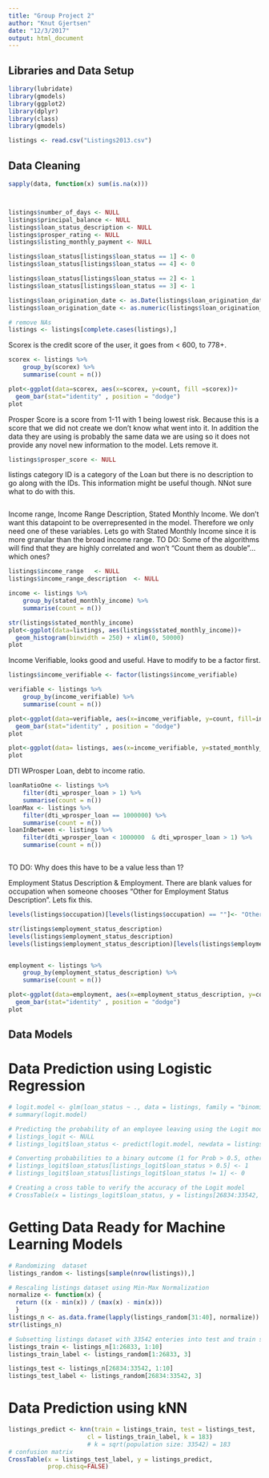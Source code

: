 ```yaml
---
title: "Group Project 2"
author: "Knut Gjertsen"
date: "12/3/2017"
output: html_document
---
```



## Libraries and Data Setup 
```r
library(lubridate)
library(gmodels)
library(ggplot2)
library(dplyr)
library(class)
library(gmodels)

listings <- read.csv("Listings2013.csv")
```

## Data Cleaning
```r

sapply(data, function(x) sum(is.na(x)))



listings$number_of_days <- NULL
listings$principal_balance <- NULL
listings$loan_status_description <- NULL
listings$prosper_rating <- NULL
listings$listing_monthly_payment <- NULL

listings$loan_status[listings$loan_status == 1] <- 0
listings$loan_status[listings$loan_status == 4] <- 0

listings$loan_status[listings$loan_status == 2] <- 1
listings$loan_status[listings$loan_status == 3] <- 1

listings$loan_origination_date <- as.Date(listings$loan_origination_date, "%d/%m/%Y")
listings$loan_origination_date <- as.numeric(listings$loan_origination_date)

# remove NAs
listings <- listings[complete.cases(listings),]


```
Scorex is the credit score of the user, it goes from < 600, to 778+. 
```r

scorex <- listings %>%
    group_by(scorex) %>%
    summarise(count = n())

plot<-ggplot(data=scorex, aes(x=scorex, y=count, fill =scorex))+
  geom_bar(stat="identity" , position = "dodge")
plot
```
 
Prosper Score is a score from 1-11 with 1 being lowest risk. Because this is a score that we did not create we don't know what went into it. In addition the data they are using is probably the same data we are using so it does not provide any novel new information to the model. Lets remove it.
```r
listings$prosper_score <- NULL
```

listings category ID is a category of the Loan but there is no description to go along with the IDs. This information might be useful though. NNot sure what to do with this.
```r

```

Income range, Income Range Description, Stated Monthly Income. We don't want this datapoint to be overrepresented in the model. Therefore we only need one of these variables. Lets go with Stated Monthly Income since it is more granular than the broad income range. 
TO DO: Some of the algorithms will find that they are highly correlated and won't "Count them as double"... which ones?
```r
listings$income_range   <- NULL
listings$income_range_description  <- NULL

income <- listings %>%
    group_by(stated_monthly_income) %>%
    summarise(count = n())

str(listings$stated_monthly_income)
plot<-ggplot(data=listings, aes(listings$stated_monthly_income))+
  geom_histogram(binwidth = 250) + xlim(0, 50000)
plot
```

Income Verifiable, looks good and useful. Have to modify to be a factor first. 
```r

listings$income_verifiable <- factor(listings$income_verifiable)

verifiable <- listings %>%
    group_by(income_verifiable) %>%
    summarise(count = n())

plot<-ggplot(data=verifiable, aes(x=income_verifiable, y=count, fill=income_verifiable))+
  geom_bar(stat="identity" , position = "dodge")
plot

plot<-ggplot(data= listings, aes(x=income_verifiable, y=stated_monthly_income)) + geom_boxplot()  +   coord_cartesian(ylim=c(0, 15000))
plot
```

DTI WProsper Loan, debt to income ratio.
```r
loanRatioOne <- listings %>%
    filter(dti_wprosper_loan > 1) %>%
    summarise(count = n())
loanMax <- listings %>%
    filter(dti_wprosper_loan == 1000000) %>%
    summarise(count = n())
loanInBetween <- listings %>%
    filter(dti_wprosper_loan < 1000000  & dti_wprosper_loan > 1) %>%
    summarise(count = n())



```
TO DO: Why does this have to be a value less than 1?


Employment Status Description & Employment.
There are blank values for occupation when someone chooses "Other for Employment Status Description". Lets fix this. 
```r


levels(listings$occupation)[levels(listings$occupation) == ""]<- "Other"

str(listings$employment_status_description)
levels(listings$employment_status_description)
levels(listings$employment_status_description)[levels(listings$employment_status_description) == "Not employed"] <- "Not-employed"


employment <- listings %>%
    group_by(employment_status_description) %>%
    summarise(count = n())

plot<-ggplot(data=employment, aes(x=employment_status_description, y=count, fill=employment_status_description))+
  geom_bar(stat="identity" , position = "dodge")
plot

```


## Data Models

# Data Prediction using Logistic Regression

```r
# logit.model <- glm(loan_status ~ ., data = listings, family = "binomial")
# summary(logit.model)

# Predicting the probability of an employee leaving using the Logit model
# listings_logit <- NULL
# listings_logit$loan_status <- predict(logit.model, newdata = listings, type = "response")

# Converting probabilities to a binary outcome (1 for Prob > 0.5, otherwise 0)
# listings_logit$loan_status[listings_logit$loan_status > 0.5] <- 1
# listings_logit$loan_status[listings_logit$loan_status != 1] <- 0

# Creating a cross table to verify the accuracy of the Logit model
# CrossTable(x = listings_logit$loan_status, y = listings[26834:33542, 11], prop.chisq = FALSE)
```

# Getting Data Ready for Machine Learning Models

```r
# Randomizing  dataset
listings_random <- listings[sample(nrow(listings)),]

# Rescaling listings dataset using Min-Max Normalization
normalize <- function(x) {
  return ((x - min(x)) / (max(x) - min(x)))
  }
listings_n <- as.data.frame(lapply(listings_random[31:40], normalize))
str(listings_n)

# Subsetting listings dataset with 33542 enteries into test and train subsets, where 80% entries (26,833) are test and 20% entries (6,709) are train
listings_train <- listings_n[1:26833, 1:10]
listings_train_label <- listings_random[1:26833, 3]

listings_test <- listings_n[26834:33542, 1:10]
listings_test_label <- listings_random[26834:33542, 3]

```

# Data Prediction using kNN

```r
listings_predict <- knn(train = listings_train, test = listings_test,
                      cl = listings_train_label, k = 183) 
                      # k = sqrt(population size: 33542) = 183 
# confusion matrix
CrossTable(x = listings_test_label, y = listings_predict, 
           prop.chisq=FALSE)
```



